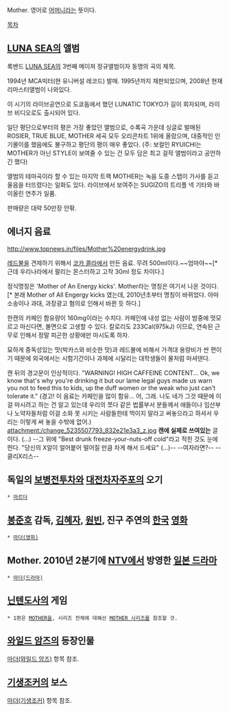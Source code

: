Mother. 영어로 [[어머니]]라는 뜻이다.

[[목차]]


== [[LUNA SEA]]의 앨범 ==
록밴드 [[LUNA SEA]]의 3번째 메이져 정규앨범이자 동명의 곡의 제목. 

1994년 MCA빅터(현 유니버설 레코드) 발매.
1995년까지 재판되었으며, 2008년 현재 리마스터앨범이 나와있다.

이 시기의 라이브공연으로 도쿄돔에서 했던 LUNATIC TOKYO가 길이 회자되며, 라이브 비디오로도 출시되어 있다.

일단 평단으로부터의 평은 가장 좋았던 앨범으로, 수록곡 가운데 싱글로 발매된 ROSIER, TRUE BLUE, MOTHER 세곡 모두 오리콘차트 1위에 올랐으며, 대중적인 인기몰이를 했음에도 불구하고 평단의 평이 매우 좋았다.
(주: 보컬인 RYUICHI는 MOTHER가 아닌 STYLE이 보여줄 수 있는 건 모두 담은 최고 걸작 앨범이라고 공언하긴 했다)

앨범의 테마곡이라 할 수 있는 마지막 트랙 MOTHER는 녹음 도중 스탭이 가사를 듣고 울음을 터뜨렸다는 일화도 있다. 라이브에서 보여주는 SUGIZO의 트리플 넥 기타와 바이올린 연주가 일품.

판매량은 대략 50만장 안팎.

== 에너지 음료 ==
http://www.topnews.in/files/Mother%20energydrink.jpg


[[레드불]]을 견제하기 위해서 [[코카 콜라]]에서 만든 음료. 무려 500ml이다.~~엄마야~~[* 근데 우리나라에서 팔리는 몬스터하고 고작 30ml 정도 차이다.]

정식명칭은 'Mother of An Energy kicks'. Mother라는 명칭은 여기서 나온 것이다.[* 본래 Mother of All Engergy kicks 였는데, 2010년초부터 명칭이 바뀌었다. 아마 소송이나 과대, 과장광고 혐의로 인해서 바뀐 듯 하다.]

한캔의 카페인 함유량이 160mg이라는 수치다. 카페인에 내성 없는 사람이 밤중에 멋모르고 마신다면, 불면으로 고생할 수 있다. 칼로리도 233Cal(975kJ) 이므로, 연속된 근무로 인해서 정말 피곤한 상황에만 마시도록 하자.

묘하게 중독성있는 맛(박카스와 비슷한 맛)과 레드불에 비해서 가격대 용량비가 싼 편이기 때문에 외국에서는 시험기간이나 과제에 시달리는 대학생들이 물처럼 마셔댄다.

캔 뒤의 경고문이 인상적이다.
"WARNING! HIGH CAFFEINE CONTENT... Ok, we know that's
why you're drinking it but our lame legal guys made us
warn you not to feed this to kids, up the duff women or
the weak who just can't tolerate it."
(경고! 이 음료는 카페인을 많이 함유… 어, 그래. 나도 네가 그것 때문에 이걸 마시려고 하는 건 알고 있는데 우리의 쪼다 같은 법률부서 분들께서 애들이나 임산부나 노약자들처럼 이걸 소화 못 시키는 사람들한테 먹이지 말라고 써놓으라고 하셔서 우리는 이렇게 써 놓을 수밖에 없어.)
attachment:/change_5235507793_832e21e3a3_z.jpg
'''캔에 실제로 쓰여있는''' 글이다. (...) --그 위에 "Best drunk freeze-your-nuts-off cold"라고 적힌 것도 눈에 띈다. "당신의 X알이 얼어붙어 떨어질 만큼 차게 해서 드세요" (...)-- --여자라면?-- --클리X리스--

== 독일의 [[보병전투차]]와 [[대전차자주포]]의 오기 ==
 * [[마르더]]

== [[봉준호]] 감독, [[김혜자]], [[원빈]], 진구 주연의 [[한국]] [[영화]] ==
 * [[마더(영화)]]

== Mother. 2010년 2분기에 [[NTV]]에서 방영한 [[일본 드라마]] ==
 * [[마더(드라마)]]

== [[닌텐도]]사의 게임 ==
 * 1편은 [[MOTHER]]을, 시리즈 전체에 대해선 [[MOTHER 시리즈]]를 참조할 것.

== [[와일드 암즈]]의 등장인물 ==
[[마더(와일드 암즈)]] 항목 참조.

== [[기생조커]]의 보스 ==
[[마더(기생조커)]] 항목 참조.
